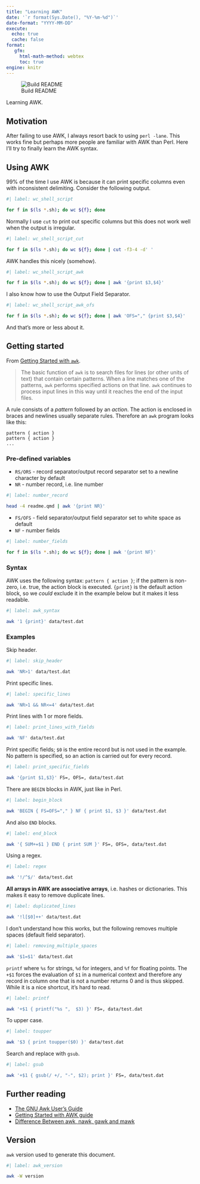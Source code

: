 ```yaml
---
title: "Learning AWK"
date: '`r format(Sys.Date(), "%Y-%m-%d")`'
date-format: "YYYY-MM-DD"
execute:
  echo: true
  cache: false
format:
   gfm:
     html-math-method: webtex
     toc: true
engine: knitr
---
```


![Build README](https://github.com/davetang/learning_awk/actions/workflows/create_readme.yml/badge.svg)

Learning AWK.

## Motivation

After failing to use AWK, I always resort back to using `perl -lane`. This
works fine but perhaps more people are familiar with AWK than Perl. Here I'll
try to finally learn the AWK syntax.

## Using AWK

99% of the time I use AWK is because it can print specific columns even with
inconsistent delimiting. Consider the following output.

```bash
#| label: wc_shell_script

for f in $(ls *.sh); do wc ${f}; done
```

Normally I use `cut` to print out specific columns but this does not work well
when the output is irregular.

```bash
#| label: wc_shell_script_cut

for f in $(ls *.sh); do wc ${f}; done | cut -f3-4 -d' '
```

AWK handles this nicely (somehow).

```bash
#| label: wc_shell_script_awk

for f in $(ls *.sh); do wc ${f}; done | awk '{print $3,$4}'
```

I also know how to use the Output Field Separator.

```bash
#| label: wc_shell_script_awk_ofs

for f in $(ls *.sh); do wc ${f}; done | awk 'OFS="," {print $3,$4}'
```

And that's more or less about it.

## Getting started

From [Getting Started with
`awk`](https://www.gnu.org/software/gawk/manual/gawk.html#Getting-Started).

> The basic function of `awk` is to search files for lines (or other units of
> text) that contain certain patterns. When a line matches one of the patterns,
> `awk` performs specified actions on that line. `awk` continues to process
> input lines in this way until it reaches the end of the input files.

A rule consists of a _pattern_ followed by an _action_. The action is enclosed
in braces and newlines usually separate rules. Therefore an `awk` program looks
like this:

```
pattern { action }
pattern { action }
...
```

### Pre-defined variables

* `RS/ORS` - record separator/output record separator set to a newline character by default
* `NR` - number record, i.e. line number

```bash
#| label: number_record

head -4 readme.qmd | awk '{print NR}'
```
* `FS/OFS` - field separator/output field separator set to white space as default
* `NF` - number fields

```bash
#| label: number_fields

for f in $(ls *.sh); do wc ${f}; done | awk '{print NF}'
```

### Syntax

AWK uses the following syntax: `pattern { action }`; if the pattern is non-zero,
i.e. true, the action block is executed. `{print}` is the default action block,
so we _could_ exclude it in the example below but it makes it less readable.

```bash
#| label: awk_syntax

awk '1 {print}' data/test.dat
```

### Examples

Skip header.

```bash
#| label: skip_header

awk 'NR>1' data/test.dat
```

Print specific lines.

```bash
#| label: specific_lines

awk 'NR>1 && NR<=4' data/test.dat
```

Print lines with 1 or more fields.

```bash
#| label: print_lines_with_fields

awk 'NF' data/test.dat
```

Print specific fields; `$0` is the entire record but is not used in the example.
No pattern is specified, so an action is carried out for every record.

```bash
#| label: print_specific_fields

awk '{print $1,$3}' FS=, OFS=, data/test.dat
```

There are `BEGIN` blocks in AWK, just like in Perl.

```bash
#| label: begin_block

awk 'BEGIN { FS=OFS="," } NF { print $1, $3 }' data/test.dat
```

And also `END` blocks.

```bash
#| label: end_block

awk '{ SUM+=$1 } END { print SUM }' FS=, OFS=, data/test.dat
```
Using a regex.

```bash
#| label: regex

awk '!/^$/' data/test.dat
```

**All arrays in AWK are associative arrays**, i.e. hashes or dictionaries. This
makes it easy to remove duplicate lines.

```bash
#| label: duplicated_lines

awk '!l[$0]++' data/test.dat
```

I don't understand how this works, but the following removes multiple spaces
(default field separator).

```bash
#| label: removing_multiple_spaces

awk '$1=$1' data/test.dat
```

`printf` where `%s` for strings, `%d` for integers, and `%f` for floating
points. The `+$1` forces the evaluation of `$1` in a numerical context and
therefore any record in column one that is not a number returns 0 and is thus
skipped. While it is a nice shortcut, it's hard to read.

```bash
#| label: printf

awk '+$1 { printf("%s ",  $3) }' FS=, data/test.dat
```

To upper case.

```bash
#| label: toupper

awk '$3 { print toupper($0) }' data/test.dat
```

Search and replace with `gsub`.

```bash
#| label: gsub

awk '+$1 { gsub(/ +/, "-", $2); print }' FS=, data/test.dat
```

## Further reading

* [The GNU Awk User's Guide](https://www.gnu.org/software/gawk/manual/gawk.html)
* [Getting Started with AWK guide](https://linuxhandbook.com/awk-command-tutorial/)
* [Difference Between awk, nawk, gawk and mawk](https://www.baeldung.com/linux/awk-nawk-gawk-mawk-difference)

## Version

`awk` version used to generate this document.

```bash
#| label: awk_version

awk -W version
```
